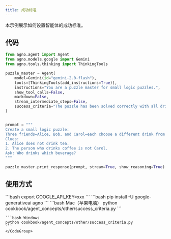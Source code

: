 ```yaml
---
title: 成功标准
---
```

本示例展示如何设置智能体的成功标准。

## 代码

```python cookbook/agent_concepts/other/success_criteria.py
from agno.agent import Agent
from agno.models.google import Gemini
from agno.tools.thinking import ThinkingTools

puzzle_master = Agent(
    model=Gemini(id="gemini-2.0-flash"),
    tools=[ThinkingTools(add_instructions=True)],
    instructions="You are a puzzle master for small logic puzzles.",
    show_tool_calls=False,
    markdown=False,
    stream_intermediate_steps=False,
    success_criteria="The puzzle has been solved correctly with all drinks uniquely assigned.",
)


prompt = """
Create a small logic puzzle:
Three friends—Alice, Bob, and Carol—each choose a different drink from tea, coffee, and milk.
Clues:
1. Alice does not drink tea.
2. The person who drinks coffee is not Carol.
Ask: Who drinks which beverage?
"""

puzzle_master.print_response(prompt, stream=True, show_reasoning=True)
```

## 使用方式

<Steps>
  <Snippet file="create-venv-step.mdx" />

  <Step title="设置您的 API 密钥">
    ```bash
    export GOOGLE_API_KEY=xxx
    ```
  </Step>

  <Step title="安装库">
    ```bash
    pip install -U google-generativeai agno
    ```
  </Step>

  <Step title="运行智能体">
    <CodeGroup>
    ```bash Mac（苹果电脑）
    python cookbook/agent_concepts/other/success_criteria.py
    ```

    ```bash Windows
    python cookbook/agent_concepts/other/success_criteria.py
    ```
    </CodeGroup>
  </Step>
</Steps>